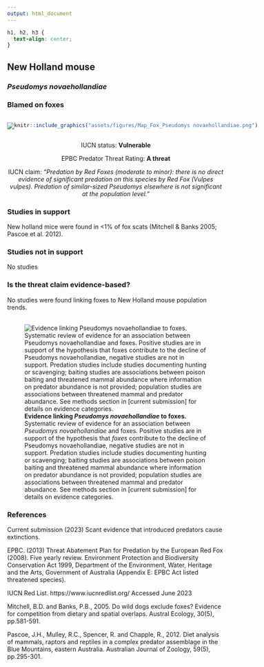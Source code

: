 ```yaml
---
output: html_document
---
```

```css
h1, h2, h3 {
  text-align: center;
}
```

## **New Holland mouse**
### *Pseudomys novaehollandiae*
### Blamed on foxes

:::: {style="display: flex;"}

[![](assets/photos/Pseudomys novaehollandiae.png)](https://www.inaturalist.org/photos/470327?size=original)

::: {}

:::

::: {}
  ```r
  knitr::include_graphics("assets/figures/Map_Fox_Pseudomys novaehollandiae.png")
  ```
:::

::::
<center>
IUCN status: **Vulnerable**

EPBC Predator Threat Rating: **A threat**

IUCN claim: *"Predation by Red Foxes (moderate to minor): there is no direct evidence of significant predation on this species by Red Fox (Vulpes vulpes). Predation of similar-sized Pseudomys elsewhere is not significant at the population level."*

</center>

### Studies in support

New holland mice were found in <1% of fox scats  (Mitchell & Banks 2005; Pascoe et al. 2012).

### Studies not in support

No studies

### Is the threat claim evidence-based?

No studies were found linking foxes to New Holland mouse population trends.
<br>
<br>

![**Evidence linking *Pseudomys novaehollandiae* to foxes.** Systematic review of evidence for an association between *Pseudomys novaehollandiae* and foxes. Positive studies are in support of the hypothesis that *foxes* contribute to the decline of Pseudomys novaehollandiae, negative studies are not in support. Predation studies include studies documenting hunting or scavenging; baiting studies are associations between poison baiting and threatened mammal abundance where information on predator abundance is not provided; population studies are associations between threatened mammal and predator abundance. See methods section in [current submission] for details on evidence categories.](assets/figures/Main_Evidence_Fox_Pseudomys novaehollandiae.png)

### References

Current submission (2023) Scant evidence that introduced predators cause extinctions.

EPBC. (2013) Threat Abatement Plan for Predation by the European Red Fox (2008). Five yearly review. Environment Protection and Biodiversity Conservation Act 1999, Department of the Environment, Water, Heritage and the Arts, Government of Australia (Appendix E: EPBC Act listed threatened species).

IUCN Red List. https://www.iucnredlist.org/ Accessed June 2023

Mitchell, B.D. and Banks, P.B., 2005. Do wild dogs exclude foxes? Evidence for competition from dietary and spatial overlaps. Austral Ecology, 30(5), pp.581-591.

Pascoe, J.H., Mulley, R.C., Spencer, R. and Chapple, R., 2012. Diet analysis of mammals, raptors and reptiles in a complex predator assemblage in the Blue Mountains, eastern Australia. Australian Journal of Zoology, 59(5), pp.295-301.

